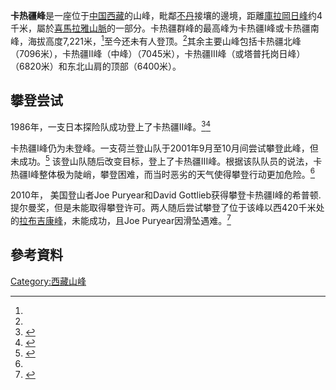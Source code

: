 {{Infobox Mountain
| name              = 卡热疆峰
| other_name        =
| photo             =
| photo_size        =
| photo_alt         =
| photo_caption     =
| elevation_m     = 7221
| elevation_ref     = <ref name="Ramesh2008">{{cite book | author=Ramesh Chandra Bisht | title=International Encyclopaedia Of Himalayas (5 Vols.) | url=http://books.google.com/books?id=E7UMNvcoawcC&pg=PA34 | accessdate=26 January 2013 | date=1 January 2008 | publisher=Mittal Publications | isbn=978-81-8324-265-3 | page=34 | archive-date=2016-05-03 | archive-url=https://web.archive.org/web/20160503133738/https://books.google.com/books?id=E7UMNvcoawcC&pg=PA34 | dead-url=no }}</ref>
| prominence    = 880
| prominence_ref    =
| listing           =
| range             = [[喜馬拉雅山脈|喜馬拉雅山脈]]
| parent_peak       = [[库拉岗日峰|库拉岗日峰]]
| location          = [[中國|中國]][[西藏|西藏]]
| map               = China
| map_caption       = 在西藏的位置
| map_relief        =
| map_size          =
| label             =
| label_position    =
| lat_d             = 28.258122
| lat_NS            = N
| long_d            = 90.647163
| long_EW           = E
| region            =
| topo              =
| type              =
| volcanic_arc/belt =
| age               =
| last_eruption     =
| First ascent      = 未登顶
| easiest_route     =
}}

'''卡热疆峰'''是一座位于[[中国|中国]][[西藏|西藏]]的山峰，毗鄰[[不丹|不丹]]接壤的邊境，距離[[庫拉岡日峰|庫拉岡日峰]]约4千米，屬於[[喜馬拉雅山脈|喜馬拉雅山脈]]的一部分。卡热疆群峰的最高峰为卡热疆I峰或卡热疆南峰，海拔高度7,221米，<ref name="Ramesh2008"/>至今还未有人登顶。<ref name="BMC_2010"/>其余主要山峰包括卡热疆北峰（7096米），卡热疆II峰（中峰）（7045米），卡热疆III峰（或塔普托岗日峰）（6820米）和东北山肩的顶部（6400米）。

== 攀登尝试 ==
1986年，一支日本探险队成功登上了卡热疆II峰。<ref name="The Himalayan Club Newsletter">{{cite book | title=The Himalayan Club Newsletter | url=https://books.google.com/books?id=2mETAQAAIAAJ | accessdate=26 January 2013 | year=1985 | publisher=Himalayan Club | page = 27 }}</ref><ref name="AAJ2002">{{cite journal | journal = [[American_Alpine_Journal|American Alpine Journal]] | editor=John Harlin | title = Climbs and Expeditions: Tibet - Karjiang attempt, Taptol Kangri and Kangmi Kangri first ascents | url=https://books.google.com/books?id=E50bIVG3Q5QC&pg=PA433 | accessdate=2012-01-26 | date=2002-09-01 | publisher=[[American_Alpine_Club|American Alpine Club]] | isbn=978-0-930410-91-9 | pages=433–434}}</ref>

卡热疆I峰仍为未登峰。一支荷兰登山队于2001年9月至10月间尝试攀登此峰，但未成功。<ref>{{cite web | url = http://www.pionieren.org/index.php?id=171 | title = Nederlandse Karjiang expeditie 2001 | accessdate = 2012-01-16 | publisher = Pionieren.org | archive-date = 2013-02-03 | archive-url = https://www.webcitation.org/6E9xLEo4Q?url=http://www.pionieren.org/index.php?id=171 | dead-url = yes }}</ref> 该登山队随后改变目标，登上了卡热疆III峰。根据该队队员的说法，卡热疆I峰整体极为陡峭，攀登困难，而当时恶劣的天气使得攀登行动更加危险。<ref name="AAJ2002"/>

2010年， 美国登山者Joe Puryear和David Gottlieb获得攀登卡热疆I峰的希普顿.提尔曼奖，但是未能取得攀登许可。两人随后尝试攀登了位于该峰以西420千米处的[[拉布吉康峰|拉布吉康峰]]，未能成功，且Joe Puryear因滑坠遇难。<ref name="BMC_2010">{{cite web | url = http://www.thebmc.co.uk/noted-american-killed-in-tibet | title = Noted American killed in Tibet | date = 2010-10-28 | author = Lindsay Griffin | publisher = British Mountaineering Council (BMC) | accessdate = 2012-01-26 | archive-date = 2013-02-03 | archive-url = https://www.webcitation.org/6EA1vwbXj?url=http://www.thebmc.co.uk/noted-american-killed-in-tibet | dead-url = no }}</ref>

==參考資料==
{{reflist}}


[[Category:西藏山峰|Category:西藏山峰]]